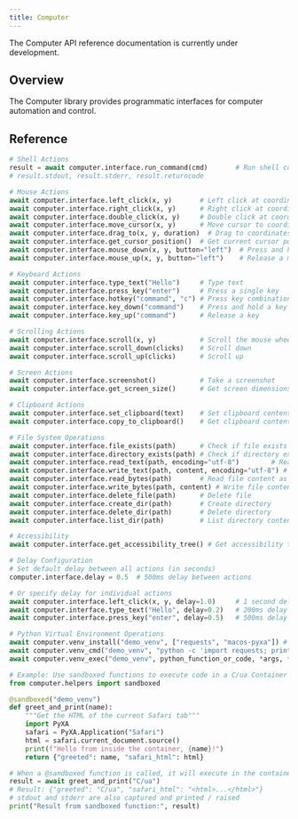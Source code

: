 ```yaml
---
title: Computer
---
```


The Computer API reference documentation is currently under development.

## Overview

The Computer library provides programmatic interfaces for computer automation and control.

## Reference

```python
# Shell Actions
result = await computer.interface.run_command(cmd)       # Run shell command
# result.stdout, result.stderr, result.returncode

# Mouse Actions
await computer.interface.left_click(x, y)       # Left click at coordinates
await computer.interface.right_click(x, y)      # Right click at coordinates
await computer.interface.double_click(x, y)     # Double click at coordinates
await computer.interface.move_cursor(x, y)      # Move cursor to coordinates
await computer.interface.drag_to(x, y, duration)  # Drag to coordinates
await computer.interface.get_cursor_position()  # Get current cursor position
await computer.interface.mouse_down(x, y, button="left")  # Press and hold a mouse button
await computer.interface.mouse_up(x, y, button="left")    # Release a mouse button

# Keyboard Actions
await computer.interface.type_text("Hello")     # Type text
await computer.interface.press_key("enter")     # Press a single key
await computer.interface.hotkey("command", "c") # Press key combination
await computer.interface.key_down("command")    # Press and hold a key
await computer.interface.key_up("command")      # Release a key

# Scrolling Actions
await computer.interface.scroll(x, y)           # Scroll the mouse wheel
await computer.interface.scroll_down(clicks)    # Scroll down
await computer.interface.scroll_up(clicks)      # Scroll up

# Screen Actions
await computer.interface.screenshot()           # Take a screenshot
await computer.interface.get_screen_size()      # Get screen dimensions

# Clipboard Actions
await computer.interface.set_clipboard(text)    # Set clipboard content
await computer.interface.copy_to_clipboard()    # Get clipboard content

# File System Operations
await computer.interface.file_exists(path)      # Check if file exists
await computer.interface.directory_exists(path) # Check if directory exists
await computer.interface.read_text(path, encoding="utf-8")        # Read file content
await computer.interface.write_text(path, content, encoding="utf-8") # Write file content
await computer.interface.read_bytes(path)       # Read file content as bytes
await computer.interface.write_bytes(path, content) # Write file content as bytes
await computer.interface.delete_file(path)      # Delete file
await computer.interface.create_dir(path)       # Create directory
await computer.interface.delete_dir(path)       # Delete directory
await computer.interface.list_dir(path)         # List directory contents

# Accessibility
await computer.interface.get_accessibility_tree() # Get accessibility tree

# Delay Configuration
# Set default delay between all actions (in seconds)
computer.interface.delay = 0.5  # 500ms delay between actions

# Or specify delay for individual actions
await computer.interface.left_click(x, y, delay=1.0)     # 1 second delay after click
await computer.interface.type_text("Hello", delay=0.2)   # 200ms delay after typing
await computer.interface.press_key("enter", delay=0.5)   # 500ms delay after key press

# Python Virtual Environment Operations
await computer.venv_install("demo_venv", ["requests", "macos-pyxa"]) # Install packages in a virtual environment
await computer.venv_cmd("demo_venv", "python -c 'import requests; print(requests.get(`https://httpbin.org/ip`).json())'") # Run a shell command in a virtual environment
await computer.venv_exec("demo_venv", python_function_or_code, *args, **kwargs) # Run a Python function in a virtual environment and return the result / raise an exception

# Example: Use sandboxed functions to execute code in a C/ua Container
from computer.helpers import sandboxed

@sandboxed("demo_venv")
def greet_and_print(name):
    """Get the HTML of the current Safari tab"""
    import PyXA
    safari = PyXA.Application("Safari")
    html = safari.current_document.source()
    print(f"Hello from inside the container, {name}!")
    return {"greeted": name, "safari_html": html}

# When a @sandboxed function is called, it will execute in the container
result = await greet_and_print("C/ua")
# Result: {"greeted": "C/ua", "safari_html": "<html>...</html>"}
# stdout and stderr are also captured and printed / raised
print("Result from sandboxed function:", result)
```
